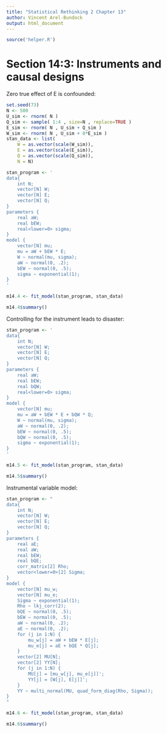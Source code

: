 ```yaml
---
title: "Statistical Rethinking 2 Chapter 13"
author: Vincent Arel-Bundock
output: html_document
---
```


```r
source('helper.R')
```

# Section 14:3: Instruments and causal designs

Zero true effect of E is confounded:

```r
set.seed(73)
N <- 500
U_sim <- rnorm( N )
Q_sim <- sample( 1:4 , size=N , replace=TRUE )
E_sim <- rnorm( N , U_sim + Q_sim )
W_sim <- rnorm( N , U_sim + 0*E_sim )
stan_data <- list(
    W = as.vector(scale(W_sim)),
    E = as.vector(scale(E_sim)),
    Q = as.vector(scale(Q_sim)),
    N = N)

stan_program <- '
data{
    int N;
    vector[N] W;
    vector[N] E;
    vector[N] Q;
}
parameters {
    real aW;
    real bEW;
    real<lower=0> sigma;
}
model {
    vector[N] mu;
    mu = aW + bEW * E;
    W ~ normal(mu, sigma);
    aW ~ normal(0, .2);
    bEW ~ normal(0, .5);
    sigma ~ exponential(1);
}
'

m14.4 <- fit_model(stan_program, stan_data)
```

```r
m14.4$summary()
```

Controlling for the instrument leads to disaster:

```r
stan_program <- '
data{
    int N;
    vector[N] W;
    vector[N] E;
    vector[N] Q;
}
parameters {
    real aW;
    real bEW;
    real bQW;
    real<lower=0> sigma;
}
model {
    vector[N] mu;
    mu = aW + bEW * E + bQW * Q;
    W ~ normal(mu, sigma);
    aW ~ normal(0, .2);
    bEW ~ normal(0, .5);
    bQW ~ normal(0, .5);
    sigma ~ exponential(1);
}
'

m14.5 <- fit_model(stan_program, stan_data)
```

```r
m14.5$summary()
```


Instrumental variable model:

```r
stan_program <- "
data{
    int N;
    vector[N] W;
    vector[N] E;
    vector[N] Q;
}
parameters {
    real aE;
    real aW;
    real bEW;
    real bQE;
    corr_matrix[2] Rho;
    vector<lower=0>[2] Sigma;
}
model {
    vector[N] mu_w;
    vector[N] mu_e;
    Sigma ~ exponential(1);
    Rho ~ lkj_corr(2);
    bQE ~ normal(0, .5);
    bEW ~ normal(0, .5);
    aW ~ normal(0, .2);
    aE ~ normal(0, .2);
    for (j in 1:N) {
        mu_w[j] = aW + bEW * E[j];
        mu_e[j] = aE + bQE * Q[j];
    }
    vector[2] MU[N];
    vector[2] YY[N];
    for (j in 1:N) {
        MU[j] = [mu_w[j], mu_e[j]]';
        YY[j] = [W[j], E[j]]';
    }
    YY ~ multi_normal(MU, quad_form_diag(Rho, Sigma));
}
"

m14.6 <- fit_model(stan_program, stan_data)
```

```r
m14.6$summary()
```

